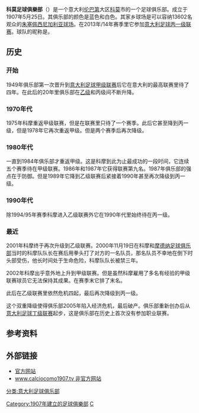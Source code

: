 {{noteTA|G1=足球|G2=意甲}}
{{Infobox football club
| clubname   = 科木
| image      = 
| fullname   = Como 1907 S.r.l.<ref name="denomination">{{cite web |url=http://legaproago.football.it/societa/lp1da/44/ |publisher=Lega Pro |language=it |title=Como |accessdate=2010年8月7日 |deadurl=yes |archiveurl=https://web.archive.org/web/20100729181112/http://legaproago.football.it/societa/lp1da/44 |archivedate=2010年7月29日 }}</ref>
| nickname   = ''Lariani''
| founded    = 1907<br/>2005 (refound)<br/>2017 (refound)
| dissolved  = 
| ground     = [[Stadio_Giuseppe_Sinigaglia|Giuseppe Sinigaglia]],<br />[[Como|Como]], [[Italy|Italy]]
| capacity   = 13,602
| owner      = 
| chrtitle   = Chairman
| manager    = {{le|Giacomo Gattuso}}
| league     = [[意大利足球乙級聯賽|意大利足球乙級聯賽]]
| season     = 2021–22
| position   = 意乙，第 13 位
| website    = http://www.como1907.net/
| pattern_b1 = _como1516
| body1 = 0000D0
| pattern_la1 = _whiteborder
| leftarm1 = 0000D0
| pattern_ra1 = _whiteborder
| rightarm1 = 0000D0
| pattern_sh1 = _whitebottomline
| shorts1 = 0000D0
| pattern_so1 = 
| socks1 = 0000D0
| pattern_b2 = _como1415
| body2 = FFFFFF
| pattern_la2 = _borderonwhite
| leftarm2 = 0000D0
| pattern_ra2 = _borderonwhite
| rightarm2 = 0000D0
| pattern_sh2 = _bottomlineonwhite
| shorts2 = 0000D0
| pattern_so2 = 
| socks2 = FFFFFF
| pattern_b3 = 
| body3 = 000000
| pattern_la3 = 
| leftarm3 = 000000
| pattern_ra3 = 
| rightarm3 = 000000
| pattern_sh3 = 
| shorts3 = 000000
| pattern_so3 = 
| socks3 = 000000
|}}


'''科莫足球俱樂部'''（{{lang|it|'''Como Calcio'''}}）是一个意大利[[伦巴第|伦巴第]]大区[[科莫|科莫]]市的一个足球俱乐部。成立于1907年5月25日。其俱乐部的颜色是蓝色和白色。其家乡球场是可以容纳13602名观众的[[朱塞佩西尼加利亚球场|朱塞佩西尼加利亚球场]]。在2013年/14年赛季里它参加[[意大利足球丙一级联赛|意大利足球丙一级联赛]]。球队的昵称是{{lang|it|Lariani}}。

== 历史 ==
=== 开始 ===
1949年俱乐部第一次晋升到[[意大利足球甲级联赛|意大利足球甲级联赛]]后它在意大利的最高联赛里待了四年。在此后的20年里俱乐部在[[意大利足球乙级联赛|乙级]]和丙级间不断升降。

=== 1970年代 ===
1975年科摩重返甲级联赛，但是在联赛里只待了一个赛季。此后它甚至降到丙一级，但是1978年它再次重返甲级。但是两个赛季后再次降级。

=== 1980年代 ===
一直到1984年俱乐部才重返甲级。这是科摩到此为止最成功的一段时间，它连续五个赛季待在甲级联赛。1986年和1987年它获得联赛第九名。1987年俱乐部的强点在于防御。但是1989年它降到乙级联赛后紧接着1990年甚至再次降级到丙一级。

=== 1990年代 ===
除1994/95年赛季科摩进入乙级联赛外它在1990年代里始终待在丙一级。

=== 最近 ===
2001年科摩终于再次升级到乙级联赛。2000年11月19日在科摩和[[摩德纳足球俱乐部|摩德纳足球俱乐部]]当时的科摩队队长在赛后用拳头打了对方的一名队员，那名队员不幸地在倒下时头部受伤，他长时间处于生命危险，科摩队队长被禁三年。

2002年科摩出乎意外地上升到甲级联赛。但是虽然科摩雇用了多名有经验的甲级联赛球员它无法保持其成果。在赛季末它排了末名。

此后在乙级联赛里依然危机四起，最后再次降级到丙一级。

这个双重降级使得俱乐部2005年陷入经济危机，最后破产。俱乐部重新创办后从[[意大利足球丁级联赛|意大利足球丁级联赛]]起步，这是俱乐部在历史上首次没有参加职业联赛。

== 参考资料 ==
{{reflist}}

== 外部链接 ==
*[http://www.calciocomo1907.it 官方网站] {{Wayback|url=http://www.calciocomo1907.it/ |date=20080621230332 }}
*[http://www.calciocomo1907.tv www.calciocomo1907.tv 非官方网站]{{dead link|date=2018年1月 |bot=InternetArchiveBot |fix-attempted=yes }}

{{意甲}}
{{意乙}}

[[分类:意大利足球俱乐部|分类:意大利足球俱乐部]]
[[Category:1907年建立的足球俱樂部|Category:1907年建立的足球俱樂部]]
[[Category:倫巴底大區足球會|C]]